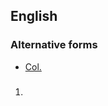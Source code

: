 ==English==

===Alternative forms===
* [[Col.]]

==={{abbreviation-old|en}}===
{{en-abbr}}

# {{abbreviation of|Colossians|lang=en}}